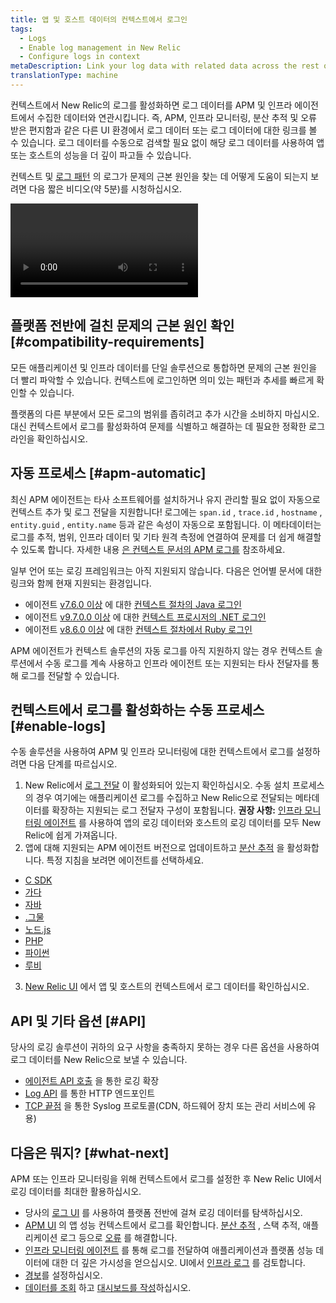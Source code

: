 ```yaml
---
title: 앱 및 호스트 데이터의 컨텍스트에서 로그인
tags:
  - Logs
  - Enable log management in New Relic
  - Configure logs in context
metaDescription: Link your log data with related data across the rest of the New Relic platform by configuring logs in context.
translationType: machine
---
```


컨텍스트에서 New Relic의 로그를 활성화하면 로그 데이터를 APM 및 인프라 에이전트에서 수집한 데이터와 연관시킵니다. 즉, APM, 인프라 모니터링, 분산 추적 및 오류 받은 편지함과 같은 다른 UI 환경에서 로그 데이터 또는 로그 데이터에 대한 링크를 볼 수 있습니다. 로그 데이터를 수동으로 검색할 필요 없이 해당 로그 데이터를 사용하여 앱 또는 호스트의 성능을 더 깊이 파고들 수 있습니다.

컨텍스트 및 [로그 패턴](/docs/logs/ui-data/find-unusual-logs-log-patterns) 의 로그가 문제의 근본 원인을 찾는 데 어떻게 도움이 되는지 보려면 다음 짧은 비디오(약 5분)를 시청하십시오.

<Video
  id="awCeXQZs2YE"
  type="youtube"
/>

## 플랫폼 전반에 걸친 문제의 근본 원인 확인 [#compatibility-requirements]

모든 애플리케이션 및 인프라 데이터를 단일 솔루션으로 통합하면 문제의 근본 원인을 더 빨리 파악할 수 있습니다. 컨텍스트에 로그인하면 의미 있는 패턴과 추세를 빠르게 확인할 수 있습니다.

플랫폼의 다른 부분에서 모든 로그의 범위를 좁히려고 추가 시간을 소비하지 마십시오. 대신 컨텍스트에서 로그를 활성화하여 문제를 식별하고 해결하는 데 필요한 정확한 로그 라인을 확인하십시오.

## 자동 프로세스 [#apm-automatic]

최신 APM 에이전트는 타사 소프트웨어를 설치하거나 유지 관리할 필요 없이 자동으로 컨텍스트 추가 및 로그 전달을 지원합니다! 로그에는 `span.id` , `trace.id` , `hostname` , `entity.guid` , `entity.name` 등과 같은 속성이 자동으로 포함됩니다. 이 메타데이터는 로그를 추적, 범위, 인프라 데이터 및 기타 원격 측정에 연결하여 문제를 더 쉽게 해결할 수 있도록 합니다. 자세한 내용 [은 컨텍스트 문서의 APM 로그를](/docs/apm/new-relic-apm/getting-started/get-started-logs-context) 참조하세요.

일부 언어 또는 로깅 프레임워크는 아직 지원되지 않습니다. 다음은 언어별 문서에 대한 링크와 함께 현재 지원되는 환경입니다.

* 에이전트 [v7.6.0 이상](/docs/release-notes/agent-release-notes/java-release-notes) 에 대한 [컨텍스트 절차의 Java 로그인](/docs/logs/logs-context/java-configure-logs-context-all)
* 에이전트 [v9.7.0.0 이상](/docs/release-notes/agent-release-notes/net-release-notes) 에 대한 [컨텍스트 프로시저의 .NET 로그인](/docs/logs/logs-context/net-configure-logs-context-all)
* 에이전트 [v8.6.0 이상](/docs/release-notes/agent-release-notes/ruby-release-notes) 에 대한 [컨텍스트 절차에서 Ruby 로그인](/docs/logs/logs-context/configure-logs-context-ruby)

APM 에이전트가 컨텍스트 솔루션의 자동 로그를 아직 지원하지 않는 경우 컨텍스트 솔루션에서 수동 로그를 계속 사용하고 인프라 에이전트 또는 지원되는 타사 전달자를 통해 로그를 전달할 수 있습니다.

## 컨텍스트에서 로그를 활성화하는 수동 프로세스 [#enable-logs]

수동 솔루션을 사용하여 APM 및 인프라 모니터링에 대한 컨텍스트에서 로그를 설정하려면 다음 단계를 따르십시오.

1. New Relic에서 [로그 전달](/docs/logs/enable-log-management-new-relic/enable-log-monitoring-new-relic/enable-log-management-new-relic) 이 활성화되어 있는지 확인하십시오. 수동 설치 프로세스의 경우 여기에는 애플리케이션 로그를 수집하고 New Relic으로 전달되는 메타데이터를 확장하는 지원되는 로그 전달자 구성이 포함됩니다. **권장 사항:** [인프라 모니터링 에이전트](/docs/logs/enable-log-management-new-relic/enable-log-monitoring-new-relic/forward-your-logs-using-infrastructure-agent) 를 사용하여 앱의 로깅 데이터와 호스트의 로깅 데이터를 모두 New Relic에 쉽게 가져옵니다.
2. 앱에 대해 지원되는 APM 에이전트 버전으로 업데이트하고 [분산 추적](/docs/distributed-tracing/concepts/introduction-distributed-tracing) 을 활성화합니다. 특정 지침을 보려면 에이전트를 선택하세요.

* [C SDK](/docs/logs/enable-log-management-new-relic/configure-logs-context/c-sdk-configure-logs-context)
* [가다](/docs/logs/enable-log-management-new-relic/configure-logs-context/configure-logs-context-go/)
* [자바](/docs/logs/enable-log-management-new-relic/configure-logs-context/java-configure-logs-context-all/)
* [.그물](/docs/logs/enable-log-management-new-relic/configure-logs-context/net-configure-logs-context-all/)
* [노드.js](/docs/logs/enable-log-management-new-relic/configure-logs-context/configure-logs-context-nodejs/)
* [PHP](/docs/logs/enable-log-management-new-relic/configure-logs-context/configure-logs-context-php/)
* [파이썬](/docs/logs/enable-log-management-new-relic/configure-logs-context/configure-logs-context-python/)
* [루비](/docs/logs/enable-log-management-new-relic/configure-logs-context/configure-logs-context-ruby/)

3. [New Relic UI](#what-next) 에서 앱 및 호스트의 컨텍스트에서 로그 데이터를 확인하십시오.

## API 및 기타 옵션 [#API]

당사의 로깅 솔루션이 귀하의 요구 사항을 충족하지 못하는 경우 다른 옵션을 사용하여 로그 데이터를 New Relic으로 보낼 수 있습니다.

* [에이전트 API 호출](/docs/logs/new-relic-logs/apm-integration/apm-agent-apis-manual-logs-context-instrumentation) 을 통한 로깅 확장
* [Log API](/docs/logs/log-management/log-api/introduction-log-api/) 를 통한 HTTP 엔드포인트
* [TCP 끝점](/docs/logs/log-management/log-api/use-tcp-endpoint-forward-logs-new-relic/) 을 통한 Syslog 프로토콜(CDN, 하드웨어 장치 또는 관리 서비스에 유용)

## 다음은 뭐지? [#what-next]

APM 또는 인프라 모니터링을 위해 컨텍스트에서 로그를 설정한 후 New Relic UI에서 로깅 데이터를 최대한 활용하십시오.

* 당사의 [로그 UI](/docs/logs/log-management/ui-data/use-logs-ui) 를 사용하여 플랫폼 전반에 걸쳐 로깅 데이터를 탐색하십시오.
* [APM UI](/docs/logs/log-management/ui-data/use-logs-ui/#links) 의 앱 성능 컨텍스트에서 로그를 확인합니다. [분산 추적](/docs/apm/distributed-tracing/ui-data/understand-use-distributed-tracing-data) , 스택 추적, 애플리케이션 로그 등으로 [오류](/docs/apm/apm-ui-pages/error-analytics/errors-page-find-fix-verify-problems/) 를 해결합니다.
* [인프라 모니터링 에이전트](/docs/logs/enable-log-management-new-relic/enable-log-monitoring-new-relic/forward-your-logs-using-infrastructure-agent/) 를 통해 로그를 전달하여 애플리케이션과 플랫폼 성능 데이터에 대한 더 깊은 가시성을 얻으십시오. UI에서 [인프라 로그](/docs/logs/log-management/ui-data/use-logs-ui/#links) 를 검토합니다.
* [경보](/docs/alerts-applied-intelligence/new-relic-alerts/alert-conditions/create-alert-conditions/)를 설정하십시오.
* [데이터를 조회](/docs/query-your-data/explore-query-data/get-started/introduction-querying-new-relic-data/) 하고 [대시보드를 작성](/docs/query-your-data/explore-query-data/dashboards/introduction-dashboards/)하십시오.